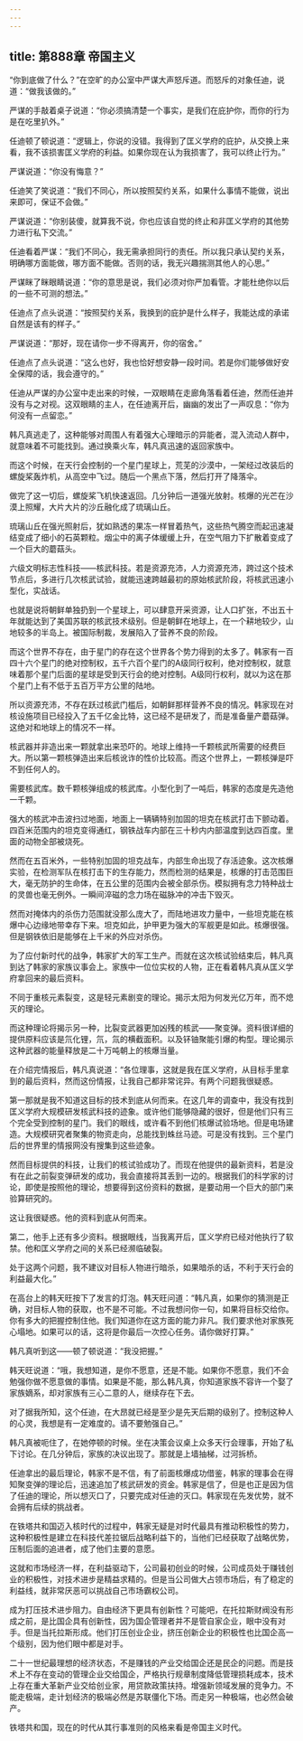 ```yaml
---
---
---
```

title: 第888章 帝国主义
---



“你到底做了什么？”在空旷的办公室中严谋大声怒斥道。而怒斥的对象任迪，说道：“做我该做的。”

严谋的手敲着桌子说道：“你必须搞清楚一个事实，是我们在庇护你，而你的行为是在吃里扒外。”

任迪顿了顿说道：“逻辑上，你说的没错。我得到了匡义学府的庇护，从交换上来看，我不该损害匡义学府的利益。如果你现在认为我损害了，我可以终止行为。”

严谋说道：“你没有悔意？”

任迪笑了笑说道：“我们不同心，所以按照契约关系，如果什么事情不能做，说出来即可，保证不会做。”

严谋说道：“你别装傻，就算我不说，你也应该自觉的终止和非匡义学府的其他势力进行私下交流。”

任迪看着严谋：“我们不同心，我无需承担同行的责任。所以我只承认契约关系，明确哪方面能做，哪方面不能做。否则的话，我无兴趣揣测其他人的心思。”

严谋眯了眯眼睛说道：“你的意思是说，我们必须对你严加看管。才能杜绝你以后的一些不可测的想法。”

任迪点了点头说道：“按照契约关系，我换到的庇护是什么样子，我能达成的承诺自然是该有的样子。”

严谋说道：“那好，现在请你一步不得离开，你的宿舍。”

任迪点了点头说道：“这么也好，我也恰好想安静一段时间。若是你们能够做好安全保障的话，我会遵守的。”

任迪从严谋的办公室中走出来的时候，一双眼睛在走廊角落看着任迪，然而任迪并没有与之对视。这双眼睛的主人，在任迪离开后，幽幽的发出了一声叹息：“你为何没有一点留恋。”

韩凡真逃走了，这种能够对周围人有着强大心理暗示的异能者，混入流动人群中，就意味着不可能找到。通过换乘火车，韩凡真迅速的返回家族中。

而这个时候，在天行会控制的一个星门星球上，荒芜的沙漠中，一架经过改装后的螺旋桨轰炸机，从高空中飞过。随后一个黑点下落，然后打开了降落伞。

做完了这一切后，螺旋桨飞机快速返回。几分钟后一道强光放射。核爆的光芒在沙漠上照耀，大片大片的沙丘融化成了琉璃山丘。

琉璃山丘在强光照射后，犹如熟透的果冻一样冒着热气，这些热气腾空而起迅速凝结变成了细小的石英颗粒。烟尘中的离子体缓缓上升，在空气阻力下扩散着变成了一个巨大的蘑菇头。

六级文明标志性科技——核武科技。若是资源充沛，人力资源充沛，跨过这个技术节点后，多进行几次核武试验，就能迅速跨越最初的原始核武阶段，将核武迅速小型化，实战话。

也就是说将朝鲜单独扔到一个星球上，可以肆意开采资源，让人口扩张，不出五十年就能达到了美国苏联的核武技术级别。但是朝鲜在地球上，在一个耕地较少，山地较多的半岛上。被国际制裁，发展陷入了营养不良的阶段。

而这个世界不存在，由于星门的存在这个世界各个势力得到的太多了。韩家有一百四十六个星门的绝对控制权，五千六百个星门的A级同行权利，绝对控制权，就意味着那个星门后面的星球是受到天行会的绝对控制。A级同行权利，就以为这在那个星门上有不低于五百万平方公里的陆地。

所以资源充沛，不存在跃过核武门槛后，如朝鲜那样营养不良的情况。韩家现在对核设施项目已经投入了五千亿金比特，这已经不是研发了，而是准备量产蘑菇弹。这绝对和地球上的情况不一样。

核武器并非造出来一颗就拿出来恐吓的。地球上维持一千颗核武所需要的经费巨大。所以第一颗核弹造出来后核讹诈的性价比较高。而这个世界上，一颗核弹是吓不到任何人的。

需要核武库。数千颗核弹组成的核武库。小型化到了一吨后，韩家的态度是先造他一千颗。

强大的核武冲击波扫过地面，地面上一辆辆特别加固的坦克在核武打击下颤动着。四百米范围内的坦克变得通红，钢铁战车内部在三十秒内内部温度到达四百度。里面的动物全部被烧死。

然而在五百米外，一些特别加固的坦克战车，内部生命出现了存活迹象。这次核爆实验，在检测军队在核打击下的生存能力，然而检测的结果是，核爆的打击范围巨大，毫无防护的生命体，在五公里的范围内会被全部杀伤。模拟拥有念力特种战士的灵兽也毫无例外。一瞬间淬磁的念力场在磁脉冲的冲击下毁灭。

然而对掩体内的杀伤力范围就没那么庞大了，而陆地进攻力量中，一些坦克能在核爆中心边缘地带幸存下来。坦克如此，护甲更为强大的军舰更是如此。核爆很强。但是钢铁依旧是能够在上千米的外应对杀伤。

为了应付新时代的战争，韩家扩大的军工生产。而就在这次核试验结束后，韩凡真到达了韩家的家族议事会上。家族中一位位实权的人物，正在看着韩凡真从匡义学府拿回来的最后资料。

不同于重核元素裂变，这是轻元素剧变的理论。揭示太阳为何发光亿万年，而不熄灭的理论。

而这种理论将揭示另一种，比裂变武器更加凶残的核武——聚变弹。资料很详细的提供原料应该是氘化锂，氘，氚的横截面积。以及钚铀聚能引爆的构型。理论揭示这种武器的能量释放是二十万吨朝上的核爆当量。

在介绍完情报后，韩凡真说道：“各位理事，这就是我在匡义学府，从目标手里拿到的最后资料，然而这份情报，让我自己都非常诧异。有两个问题我很疑惑。

第一那就是我不知道这目标的技术到底从何而来。在这几年的调查中，我没有找到匡义学府大规模研发核武科技的迹象。或许他们能够隐藏的很好，但是他们只有三个完全受到控制的星门。我们的眼线，或许看不到他们核爆试验场地。但是电场建造。大规模研究者聚集的物资走向，总能找到蛛丝马迹。可是没有找到。三个星门后的世界里的情报网没有搜集到这些迹象。

然而目标提供的科技，让我们的核试验成功了。而现在他提供的最新资料，若是没有在此之前裂变弹研发的成功，我会直接将其丢到一边的。根据我们的科学家的讨论，即使是按照他的理论，想要得到这份资料的数据，是要动用一个巨大的部门来验算研究的。

这让我很疑惑。他的资料到底从何而来。

第二，他手上还有多少资料。根据眼线，当我离开后，匡义学府已经对他执行了软禁。他和匡义学府之间的关系已经濒临破裂。

处于这两个问题，我不建议对目标人物进行暗杀，如果暗杀的话，不利于天行会的利益最大化。”

在高台上的韩天旺按下了发言的灯泡。韩天旺问道：“韩凡真，如果你的猜测是正确，对目标人物的获取，也不是不可能。不过我想问你一句，如果将目标交给你。你有多大的把握控制住他。我们知道你在这方面的能力非凡。我们要求他对家族死心塌地。如果可以的话，这将是你最后一次控心任务。请你做好打算。”

韩凡真听到这——顿了顿说道：“我没把握。”

韩天旺说道：“哦，我想知道，是你不愿意，还是不能。如果你不愿意，我们不会勉强你做不愿意做的事情。如果是不能，那么韩凡真，你知道家族不容许一个娶了家族嫡系，却对家族有三心二意的人，继续存在下去。

对了据我所知，这个任迪，在大昂就已经是至少是先天后期的级别了。控制这种人的心灵，我想是有一定难度的。请不要勉强自己。”

韩凡真被呃住了，在她停顿的时候。坐在决策会议桌上众多天行会理事，开始了私下讨论。在几分钟后，家族的决议出现了。那就是上墙抽梯，过河拆桥。

任迪拿出的最后理论，韩家不是不信，有了前面核爆成功借鉴，韩家的理事会在得知聚变弹的理论后，迅速追加了核武研发的资金。韩家是信了，但是也正是因为信了任迪的理论，所以想灭口了，只要完成对任迪的灭口。韩家现在先发优势，就不会拥有后续的挑战者。

在铁塔共和国迈入核时代的过程中，韩家无疑是对时代最具有推动积极性的势力，这种积极性是建立在科技代差拉锯后战略利益下的，当他们已经获取了战略优势，压制后面的追进者，成了他们主要的意愿。

这就和市场经济一样，在利益驱动下，公司最初创业的时候，公司成员处于赚钱创业的积极性，对技术进步是精益求精的。但是当公司做大占领市场后，有了稳定的利益线，就非常厌恶可以挑战自己市场霸权公司。

成为打压技术进步阻力。自由经济下更具有创新性？可能吧，在托拉斯财阀没有形成之前，是比国企具有创新性，因为国企管理者并不是管自家企业，眼中没有对手。但是当托拉斯形成。他们打压创业企业，挤压创新企业的积极性也比国企高一个级别，因为他们眼中都是对手。

二十一世纪最理想的经济状态，不是赚钱的产业交给国企还是民企的问题。而是技术上不存在变动的管理企业交给国企，严格执行规章制度降低管理损耗成本，技术上存在重大革新产业交给创业家，用贷款政策扶持。增强新领域发展的竞争力。不能走极端，走计划经济的极端必然是苏联僵化下场。而走另一种极端，也必然会破产。

铁塔共和国，现在的时代从其行事准则的风格来看是帝国主义时代。